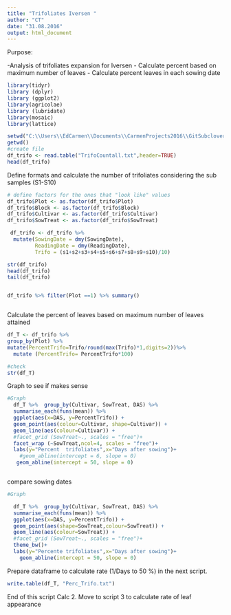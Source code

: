 ```yaml
---
title: "Trifoliates Iversen "
author: "CT"
date: "31.08.2016"
output: html_document
---
```


Purpose:

-Analysis of trifoliates expansion for Iversen
- Calculate percent based on maximum number of leaves
- Calculate percent leaves in each sowing date 
 
```r
library(tidyr)
library (dplyr)
library (ggplot2)
library(agricolae)
library (lubridate)
library(mosaic)
library(lattice)
```



```r
setwd("C:\\Users\\EdCarmen\\Documents\\CarmenProjects2016\\GitSubclover\\TrifoCountsI2")
getwd()
#create file
df_trifo <- read.table("TrifoCountall.txt",header=TRUE)
head(df_trifo)


```
Define formats and calculate the number of trifoliates considering the sub samples (S1-S10)

```r


# define factors for the ones that "look like" values
df_trifo$Plot <- as.factor(df_trifo$Plot)
df_trifo$Block <- as.factor(df_trifo$Block)
df_trifo$Cultivar <- as.factor(df_trifo$Cultivar)
df_trifo$SowTreat <- as.factor(df_trifo$SowTreat)

 df_trifo <- df_trifo %>%
  mutate(SowingDate = dmy(SowingDate), 
         ReadingDate = dmy(ReadingDate),
         Trifo = (s1+s2+s3+s4+s5+s6+s7+s8+s9+s10)/10)

str(df_trifo)
head(df_trifo)
tail(df_trifo)


df_trifo %>% filter(Plot ==1) %>% summary()



```

Calculate the percent of leaves  based on maximum number of leaves attained 

```r


df_T <- df_trifo %>%
group_by(Plot) %>%
mutate(PercentTrifo=Trifo/round(max(Trifo)*1,digits=2))%>%
  mutate (PercentTrifo= PercentTrifo*100)

#check 
str(df_T)

```

Graph to see if makes sense
```r
#Graph         
  df_T %>%  group_by(Cultivar, SowTreat, DAS) %>%
  summarise_each(funs(mean)) %>%
  ggplot(aes(x=DAS, y=PercentTrifo)) + 
  geom_point(aes(colour=Cultivar, shape=Cultivar)) +
  geom_line(aes(colour=Cultivar)) +
  #facet_grid (SowTreat~., scales = "free")+
  facet_wrap (~SowTreat,ncol=4, scales = "free")+
  labs(y="Percent  trifoliates",x="Days after sowing")+
    #geom_abline(intercept = 6, slope = 0)
   geom_abline(intercept = 50, slope = 0)



```

compare sowing dates 


```r
#Graph 

  df_T %>%  group_by(Cultivar, SowTreat, DAS) %>%
  summarise_each(funs(mean)) %>%
  ggplot(aes(x=DAS, y=PercentTrifo)) + 
  geom_point(aes(shape=SowTreat,colour=SowTreat)) +
  geom_line(aes(colour=SowTreat)) +
  #facet_grid (SowTreat~., scales = "free")+
  theme_bw()+
  labs(y="Percente trifoliates",x="Days after sowing")+
    geom_abline(intercept = 50, slope = 0)

```
Prepare dataframe to calculate rate (1/Days to 50 %) in the next script.


```r
write.table(df_T, "Perc_Trifo.txt")


```


End of this script Calc 2. 
Move to script 3 to calculate rate of leaf appearance 
